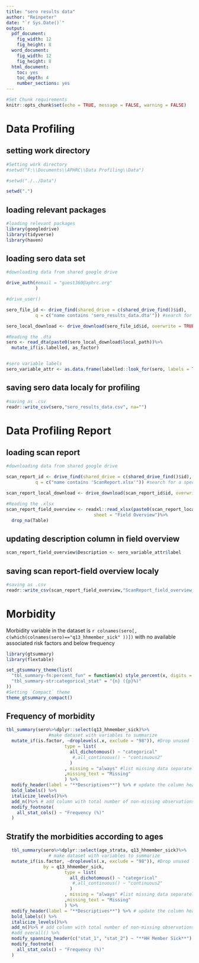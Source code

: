 ```yaml
---
title: "sero results data"
author: "Reinpeter"
date: "`r Sys.Date()`"
output:
  pdf_document:
    fig_width: 12
    fig_height: 8
  word_document: 
    fig_width: 12
    fig_height: 8
  html_document:
    toc: yes
    toc_depth: 4
    number_sections: yes
---
```


```r

#Set Chunk requirements
knitr::opts_chunk$set(echo = TRUE, message = FALSE, warning = FALSE)

```

# Data Profiling

## setting work directory

```r

#Setting work directory
#setwd("F:\\Documents\\APHRC\\Data Profiling\\Data")

#setwd("./../Data")

setwd(".")


```

## loading relevant packages

```r

#loading relevant packages
library(googledrive)
library(tidyverse)
library(haven)

```


## loading sero data set

```r

#downloading data from shared google drive

drive_auth(#email = "guest360@aphrc.org"
           )

#drive_user()

sero_file_id <- drive_find(shared_drive = c(shared_drive_find()$id),
           q = c("name contains 'sero_results_data.dta'")) #search for a specific set of shared drives, use the query string q

sero_local_download <- drive_download(sero_file_id$id, overwrite = TRUE)

#Reading the .dta
sero <- read_dta(paste0(sero_local_download$local_path))%>% 
  mutate_if(is.labelled, as_factor)


#sero variable labels
sero_variable_attr <- as.data.frame(labelled::look_for(sero, labels = TRUE, values = FALSE))


```

## saving sero data localy for profiling

```r
#saving as .csv
readr::write_csv(sero,"sero_results_data.csv", na="")

```


# Data Profiling Report

## loading scan report

```r

#downloading data from shared google drive

scan_report_id <- drive_find(shared_drive = c(shared_drive_find()$id),
           q = c("name contains 'ScanReport.xlsx'")) #search for a specific set of shared drives, use the query string q

scan_report_local_download <- drive_download(scan_report_id$id, overwrite = TRUE)

#Reading the .xlsx
scan_report_field_overview <- readxl::read_xlsx(paste0(scan_report_local_download$local_path),
                                 sheet = "Field Overview")%>%
  drop_na(Table)


```


## updating description column in field overview

```r

scan_report_field_overview$Description <- sero_variable_attr$label

```


## saving scan report-field overview localy

```r
#saving as .csv
readr::write_csv(scan_report_field_overview,"ScanReport_field_overview_rein.csv", na="")


```


# Morbidity 

Morbidity variable in the dataset is `r colnames(sero[, c(which(colnames(sero)=="q13_hhmember_sick" ))])` with no available associated risk factors and below frequency 

```r

library(gtsummary)
library(flextable)

set_gtsummary_theme(list(
  "tbl_summary-fn:percent_fun" = function(x) style_percent(x, digits = 1),
  "tbl_summary-str:categorical_stat" = "{n} ({p}%)"
))
#Setting `Compact` theme
theme_gtsummary_compact()

```


## Frequency of morbidity

```r

tbl_summary(sero%>%dplyr::select(q13_hhmember_sick)%>%
                #make dataset with variables to summarize
  mutate_if(is.factor, ~droplevels(.x, exclude = "98")), #Drop unused levels in data
                      type = list(
                        all_dichotomous() ~ "categorical"
                         #,all_continuous() ~ "continuous2"
                        )
                      , missing = "always" #list missing data separately #ifany #no
                      ,missing_text = "Missing"
                      ) %>% 
  modify_header(label = "**Descriptives**") %>% # update the column header
  bold_labels() %>%
  italicize_levels()%>%
  add_n()%>% # add column with total number of non-missing observations
  modify_footnote(
    all_stat_cols() ~ "Frequency (%)"
  )


```


## Stratify the morbidities according to ages


```r

  tbl_summary(sero%>%dplyr::select(age_strata, q13_hhmember_sick)%>%
                # make dataset with variables to summarize
  mutate_if(is.factor, ~droplevels(.x, exclude = "98")), #Drop unused levels in data
              by = q13_hhmember_sick,
                      type = list(
                        all_dichotomous() ~ "categorical"
                         #,all_continuous() ~ "continuous2"
                        )
                      , missing = "always" #list missing data separately #ifany #no
                      ,missing_text = "Missing"
                      ) %>% 
  modify_header(label = "**Descriptives**") %>% # update the column header
  bold_labels() %>%
  italicize_levels()%>%
  add_n()%>% # add column with total number of non-missing observations
  #add_overall() %>%
  modify_spanning_header(c("stat_1", "stat_2") ~ "**HH Member Sick**")  %>%
  modify_footnote(
    all_stat_cols() ~ "Frequency (%)"
  )

```

